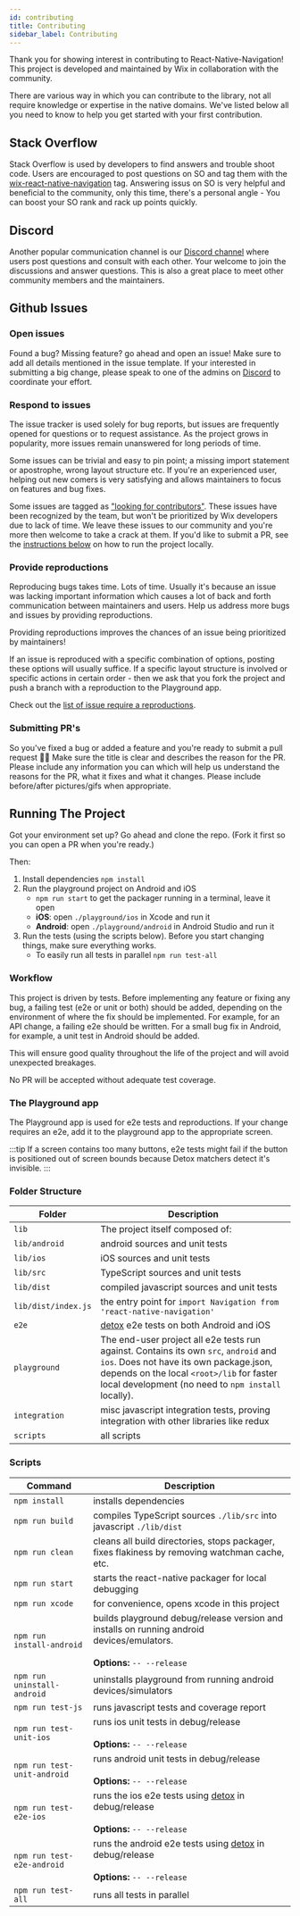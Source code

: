 ```yaml
---
id: contributing
title: Contributing
sidebar_label: Contributing
---
```


Thank you for showing interest in contributing to React-Native-Navigation! This project is developed and maintained by Wix in collaboration with the community.

There are various way in which you can contribute to the library, not all require knowledge or expertise in the native domains. We've listed below all you need to know to help you get started with your first contribution.

## Stack Overflow

Stack Overflow is used by developers to find answers and trouble shoot code. Users are encouraged to post questions on SO and tag them with the [wix-react-native-navigation](https://stackoverflow.com/questions/tagged/wix-react-native-navigation) tag. Answering issus on SO is very helpful and beneficial to the community, only this time, there's a personal angle - You can boost your SO rank and rack up points quickly.

## Discord

Another popular communication channel is our [Discord channel](https://discord.gg/DhkZjq2) where users post questions and consult with each other. Your welcome to join the discussions and answer questions. This is also a great place to meet other community members and the maintainers.

## Github Issues

### Open issues
Found a bug? Missing feature? go ahead and open an issue! Make sure to add all details mentioned in the issue template. If your interested in submitting a big change, please speak to one of the admins on [Discord](#discord) to coordinate your effort.

### Respond to issues
The issue tracker is used solely for bug reports, but issues are frequently opened for questions or to request assistance. As the project grows in popularity, more issues remain unanswered for long periods of time.

Some issues can be trivial and easy to pin point; a missing import statement or apostrophe, wrong layout structure etc. If you're an experienced user, helping out new comers is very satisfying and allows maintainers to focus on features and bug fixes.

Some issues are tagged as ["looking for contributors"](https://github.com/wix/react-native-navigation/labels/user%3A%20looking%20for%20contributors). These issues have been recognized by the team, but won't be prioritized by Wix developers due to lack of time. We leave these issues to our community and you're more then welcome to take a crack at them. If you'd like to submit a PR, see the [instructions below](#running-the-project) on how to run the project locally.

### Provide reproductions
Reproducing bugs takes time. Lots of time. Usually it's because an issue was lacking important information which causes a lot of back and forth communication between maintainers and users. Help us address more bugs and issues by providing reproductions.

Providing reproductions improves the chances of an issue being prioritized by maintainers!

If an issue is reproduced with a specific combination of options, posting these options will usually suffice. If a specific layout structure is involved or specific actions in certain order - then we ask that you fork the project and push a branch with a reproduction to the Playground app.

Check out the [list of issue require a reproductions](https://github.com/wix/react-native-navigation/labels/user%3A%20requires%20reproduction).

### Submitting PR's
So you've fixed a bug or added a feature and you're ready to submit a pull request 🎉🎊 Make sure the title is clear and describes the reason for the PR. Please include any information you can which will help us understand the reasons for the PR, what it fixes and what it changes. Please include before/after pictures/gifs when appropriate.

## Running The Project
Got your environment set up? Go ahead and clone the repo. (Fork it first so you can open a PR when you're ready.)

Then:

1. Install dependencies `npm install`
2. Run the playground project on Android and iOS
    - `npm run start` to get the packager running in a terminal, leave it open
    - **iOS**: open `./playground/ios` in Xcode and run it
    - **Android**: open `./playground/android` in Android Studio and run it
3. Run the tests (using the scripts below). Before you start changing things, make sure everything works.
	- To easily run all tests in parallel `npm run test-all`

### Workflow
This project is driven by tests. Before implementing any feature or fixing any bug, a failing test (e2e or unit or both) should be added, depending on the environment of where the fix should be implemented. For example, for an API change, a failing e2e should be written. For a small bug fix in Android, for example, a unit test in Android should be added.

This will ensure good quality throughout the life of the project and will avoid unexpected breakages.

No PR will be accepted without adequate test coverage.

### The Playground app
The Playground app is used for e2e tests and reproductions. If your change requires an e2e, add it to the playground app to the appropriate screen.

:::tip
If a screen contains too many buttons, e2e tests might fail if the button is positioned out of screen bounds because Detox matchers detect it's invisible.
:::

### Folder Structure

| Folder | Description |
| ------ | ----------- |
| `lib` | The project itself composed of: |
| `lib/android` | android sources and unit tests |
| `lib/ios` | iOS sources and unit tests |
| `lib/src` | TypeScript sources and unit tests |
| `lib/dist` | compiled javascript sources and unit tests |
| `lib/dist/index.js` | the entry point for `import Navigation from 'react-native-navigation'` |
| `e2e` | [detox](https://github.com/wix/detox) e2e tests on both Android and iOS |
| `playground` | The end-user project all e2e tests run against. Contains its own `src`, `android` and `ios`. Does not have its own package.json, depends on the local `<root>/lib` for faster local development (no need to `npm install` locally). |
| `integration` | misc javascript integration tests, proving integration with other libraries like redux |
| `scripts` | all scripts |

### Scripts

| Command | Description |
| ------- | ----------- |
| `npm install` | installs dependencies |
| `npm run build` | compiles TypeScript sources `./lib/src` into javascript `./lib/dist` |
| `npm run clean` | cleans all build directories, stops packager, fixes flakiness by removing watchman cache, etc. |
| `npm run start` | starts the react-native packager for local debugging |
| `npm run xcode` | for convenience, opens xcode in this project |
| `npm run install-android`  |  builds playground debug/release version and installs on running android devices/emulators. <br></br> **Options:** `-- --release` |
| `npm run uninstall-android` | uninstalls playground from running android devices/simulators |
| `npm run test-js` | runs javascript tests and coverage report |
| `npm run test-unit-ios` | runs ios unit tests in debug/release <br></br> **Options:** `-- --release` |
| `npm run test-unit-android` | runs android unit tests in debug/release <br></br> **Options:** `-- --release` |
| `npm run test-e2e-ios` | runs the ios e2e tests using [detox](https://github.com/wix/detox) in debug/release <br></br> **Options:** `-- --release`|
| `npm run test-e2e-android` | runs the android e2e tests using [detox](https://github.com/wix/detox) in debug/release <br></br> **Options:** `-- --release` |
| `npm run test-all` | runs all tests in parallel |